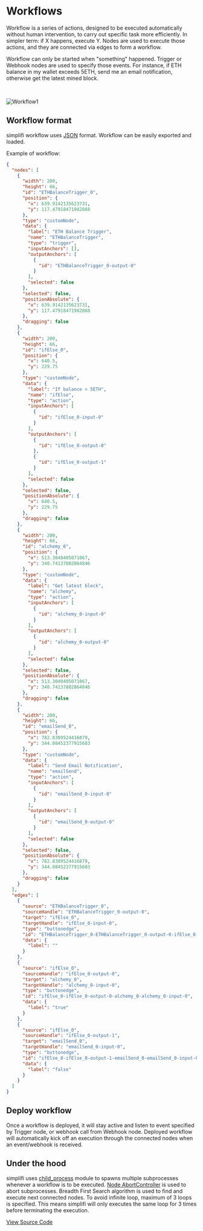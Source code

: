 
# Workflows

Workflow is a series of actions, designed to be executed automatically without human intervention, to carry out specific task more efficiently. In simpler term: if X happens, execute Y.
Nodes are used to execute those actions, and they are connected via edges to form a workflow.

Workflow can only be started when "something" happened. Trigger or Webhook nodes are used to specify those events. 
For instance, if ETH balance in my wallet exceeds 5ETH, send me an email notification, otherwise get the latest mined block.

<br />
 
![Workflow1](https://raw.githubusercontent.com/fruitbox12/simplifi-docs/main/download%20(15).png)

## Workflow format

simplifi workflow uses [JSON](https://en.wikipedia.org/wiki/JSON) format. Workflow can be easily exported and loaded.

Example of workflow:

```json
{
  "nodes": [
    {
      "width": 200,
      "height": 66,
      "id": "ETHBalanceTrigger_0",
      "position": {
        "x": 639.9142135623731,
        "y": 117.47918471982868
      },
      "type": "customNode",
      "data": {
        "label": "ETH Balance Trigger",
        "name": "ETHBalanceTrigger",
        "type": "trigger",
        "inputAnchors": [],
        "outputAnchors": [
          {
            "id": "ETHBalanceTrigger_0-output-0"
          }
        ],
        "selected": false
      },
      "selected": false,
      "positionAbsolute": {
        "x": 639.9142135623731,
        "y": 117.47918471982868
      },
      "dragging": false
    },
    {
      "width": 200,
      "height": 66,
      "id": "ifElse_0",
      "position": {
        "x": 640.5,
        "y": 229.75
      },
      "type": "customNode",
      "data": {
        "label": "If balance > 5ETH",
        "name": "ifElse",
        "type": "action",
        "inputAnchors": [
          {
            "id": "ifElse_0-input-0"
          }
        ],
        "outputAnchors": [
          {
            "id": "ifElse_0-output-0"
          },
          {
            "id": "ifElse_0-output-1"
          }
        ],
        "selected": false
      },
      "selected": false,
      "positionAbsolute": {
        "x": 640.5,
        "y": 229.75
      },
      "dragging": false
    },
    {
      "width": 200,
      "height": 66,
      "id": "alchemy_0",
      "position": {
        "x": 513.3040405071067,
        "y": 340.74137802864846
      },
      "type": "customNode",
      "data": {
        "label": "Get latest block",
        "name": "alchemy",
        "type": "action",
        "inputAnchors": [
          {
            "id": "alchemy_0-input-0"
          }
        ],
        "outputAnchors": [
          {
            "id": "alchemy_0-output-0"
          }
        ],
        "selected": false
      },
      "selected": false,
      "positionAbsolute": {
        "x": 513.3040405071067,
        "y": 340.74137802864846
      },
      "dragging": false
    },
    {
      "width": 200,
      "height": 66,
      "id": "emailSend_0",
      "position": {
        "x": 782.8309524416879,
        "y": 344.08452377915603
      },
      "type": "customNode",
      "data": {
        "label": "Send Email Notification",
        "name": "emailSend",
        "type": "action",
        "inputAnchors": [
          {
            "id": "emailSend_0-input-0"
          }
        ],
        "outputAnchors": [
          {
            "id": "emailSend_0-output-0"
          }
        ],
        "selected": false
      },
      "selected": false,
      "positionAbsolute": {
        "x": 782.8309524416879,
        "y": 344.08452377915603
      },
      "dragging": false
    }
  ],
  "edges": [
    {
      "source": "ETHBalanceTrigger_0",
      "sourceHandle": "ETHBalanceTrigger_0-output-0",
      "target": "ifElse_0",
      "targetHandle": "ifElse_0-input-0",
      "type": "buttonedge",
      "id": "ETHBalanceTrigger_0-ETHBalanceTrigger_0-output-0-ifElse_0-ifElse_0-input-0",
      "data": {
        "label": ""
      }
    },
    {
      "source": "ifElse_0",
      "sourceHandle": "ifElse_0-output-0",
      "target": "alchemy_0",
      "targetHandle": "alchemy_0-input-0",
      "type": "buttonedge",
      "id": "ifElse_0-ifElse_0-output-0-alchemy_0-alchemy_0-input-0",
      "data": {
        "label": "true"
      }
    },
    {
      "source": "ifElse_0",
      "sourceHandle": "ifElse_0-output-1",
      "target": "emailSend_0",
      "targetHandle": "emailSend_0-input-0",
      "type": "buttonedge",
      "id": "ifElse_0-ifElse_0-output-1-emailSend_0-emailSend_0-input-0",
      "data": {
        "label": "false"
      }
    }
  ]
}
```

## Deploy workflow

Once a workflow is deployed, it will stay active and listen to event specified by Trigger node, or webhook call from Webhook node. 
Deployed workflow will automatically kick off an execution through the connected nodes when an event/webhook is received. 

## Under the hood
simplifi uses [child_process](https://nodejs.org/api/child_process.html) module to spawns multiple subprocesses whenever a workflow is to be executed. 
[Node AbortController](https://www.npmjs.com/package/node-abort-controller) is used to abort subprocesses. 
Breadth First Search algorithm is used to find and execute next connected nodes. To avoid infinite loop, maximum of 3 loops is specified. This means simplifi will only executes the same loop for 3 times before terminating the execution.

[View Source Code](https://github.com/simplifiio/simplifi/blob/master/packages/server/src/ChildProcess.ts#L36)
